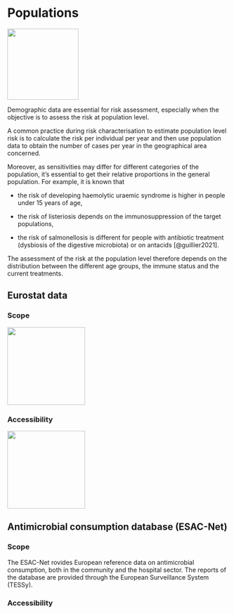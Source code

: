 # Populations

![](images/populations.png){width="162"}

Demographic data are essential for risk assessment, especially when the objective is to assess the risk at population level.

A common practice during risk characterisation to estimate population level risk is to calculate the risk per individual per year and then use population data to obtain the number of cases per year in the geographical area concerned.

Moreover, as sensitivities may differ for different categories of the population, it's essential to get their relative proportions in the general population. For example, it is known that

-   the risk of developing haemolytic uraemic syndrome is higher in people under 15 years of age,

-   the risk of listeriosis depends on the immunosuppression of the target populations,

-   the risk of salmonellosis is different for people with antibiotic treatment (dysbiosis of the digestive microbiota) or on antacids [@guillier2021].

The assessment of the risk at the population level therefore depends on the distribution between the different age groups, the immune status and the current treatments.

## Eurostat data

### Scope

![](images/wip.png){width="177"}

### Accessibility

![](images/wip.png){width="177"}

## **Antimicrobial consumption database (ESAC-Net)**

### Scope

The ESAC-Net rovides European reference data on antimicrobial consumption, both in the community and the hospital sector. The reports of the database are provided through the European Surveillance System (TESSy).

### Accessibility
